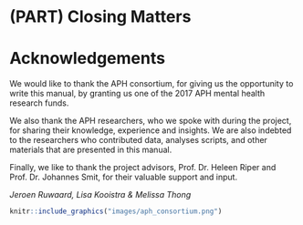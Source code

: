 # (PART) Closing Matters {-}

# Acknowledgements {-}
We would like to thank the APH consortium, for giving us the opportunity to write this manual, by granting us one of the 2017 APH mental health research funds.

We also thank the APH researchers, who we spoke with during the project, for sharing their knowledge, experience and insights. We are also indebted to the researchers who contributed data, analyses scripts, and other materials that are presented in this manual.

Finally, we like to thank the project advisors, Prof. Dr. Heleen Riper and Prof. Dr. Johannes Smit, for their valuable support and input.

*Jeroen Ruwaard, Lisa Kooistra \& Melissa Thong*


```r
knitr::include_graphics("images/aph_consortium.png")
```